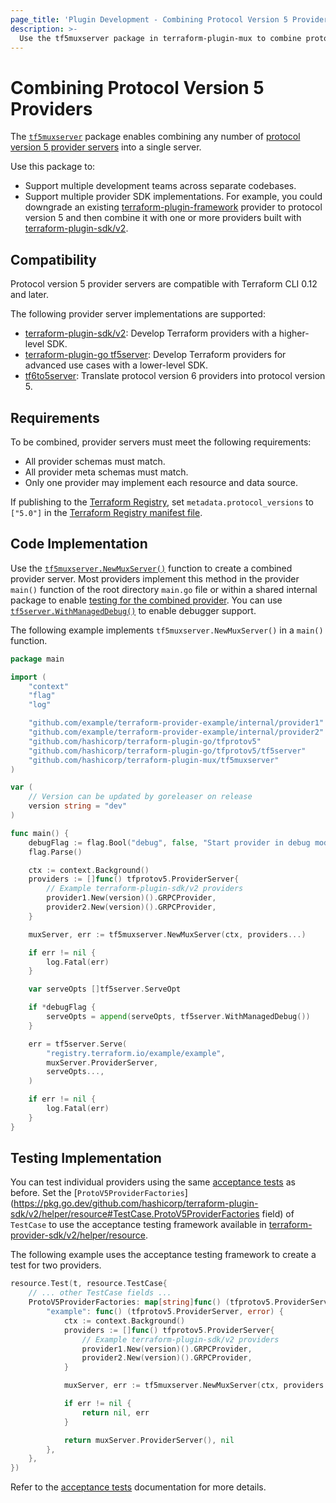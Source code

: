 ```yaml
---
page_title: 'Plugin Development - Combining Protocol Version 5 Providers'
description: >-
  Use the tf5muxserver package in terraform-plugin-mux to combine protocol version 5 providers.
---
```


# Combining Protocol Version 5 Providers

The [`tf5muxserver`](https://pkg.go.dev/github.com/hashicorp/terraform-plugin-mux/tf5muxserver) package enables combining any number of [protocol version 5 provider servers](../how-terraform-works#protocol-version-5) into a single server.

Use this package to:

* Support multiple development teams across separate codebases.
* Support multiple provider SDK implementations. For example, you could downgrade an existing [terraform-plugin-framework](../framework) provider to protocol version 5 and then combine it with one or more providers built with [terraform-plugin-sdk/v2](../sdkv2/sdkv2-intro).

## Compatibility

Protocol version 5 provider servers are compatible with Terraform CLI 0.12 and later.

The following provider server implementations are supported:

* [terraform-plugin-sdk/v2](../sdkv2/sdkv2-intro): Develop Terraform providers with a higher-level SDK.
* [terraform-plugin-go tf5server](https://pkg.go.dev/github.com/hashicorp/terraform-plugin-go/tfprotov5/tf5server): Develop Terraform providers for advanced use cases with a lower-level SDK.
* [tf6to5server](./translating-protocol-version-6-to-5): Translate protocol version 6 providers into protocol version 5.

## Requirements

To be combined, provider servers must meet the following requirements:

* All provider schemas must match.
* All provider meta schemas must match.
* Only one provider may implement each resource and data source.

If publishing to the [Terraform Registry](/registry), set `metadata.protocol_versions` to `["5.0"]` in the [Terraform Registry manifest file](https://www.terraform.io/registry/providers/publishing#terraform-registry-manifest-file).

## Code Implementation

Use the [`tf5muxserver.NewMuxServer()`](https://pkg.go.dev/github.com/hashicorp/terraform-plugin-mux/tf5muxserver#NewMuxServer) function to create a combined provider server. Most providers implement this method in the provider `main()` function of the root directory `main.go` file or within a shared internal package to enable [testing for the combined provider](#testing-implementation). You can use [`tf5server.WithManagedDebug()`](https://pkg.go.dev/github.com/hashicorp/terraform-plugin-go/tfprotov5/tf5server#WithManagedDebug) to enable debugger support.

The following example implements `tf5muxserver.NewMuxServer()` in a  `main()` function.

```go
package main

import (
	"context"
	"flag"
	"log"

	"github.com/example/terraform-provider-example/internal/provider1"
	"github.com/example/terraform-provider-example/internal/provider2"
	"github.com/hashicorp/terraform-plugin-go/tfprotov5"
	"github.com/hashicorp/terraform-plugin-go/tfprotov5/tf5server"
	"github.com/hashicorp/terraform-plugin-mux/tf5muxserver"
)

var (
	// Version can be updated by goreleaser on release
	version string = "dev"
)

func main() {
	debugFlag := flag.Bool("debug", false, "Start provider in debug mode.")
	flag.Parse()

	ctx := context.Background()
	providers := []func() tfprotov5.ProviderServer{
		// Example terraform-plugin-sdk/v2 providers
		provider1.New(version)().GRPCProvider,
		provider2.New(version)().GRPCProvider,
	}

	muxServer, err := tf5muxserver.NewMuxServer(ctx, providers...)

	if err != nil {
		log.Fatal(err)
	}

	var serveOpts []tf5server.ServeOpt

	if *debugFlag {
		serveOpts = append(serveOpts, tf5server.WithManagedDebug())
	}

	err = tf5server.Serve(
		"registry.terraform.io/example/example",
		muxServer.ProviderServer,
		serveOpts...,
	)

	if err != nil {
		log.Fatal(err)
	}
}
```

## Testing Implementation

You can test individual providers using the same [acceptance tests](../sdkv2/testing/acceptance-tests) as before. Set the [`ProtoV5ProviderFactories`](https://pkg.go.dev/github.com/hashicorp/terraform-plugin-sdk/v2/helper/resource#TestCase.ProtoV5ProviderFactories field) of `TestCase` to use the acceptance testing framework available in [terraform-provider-sdk/v2/helper/resource](https://pkg.go.dev/github.com/hashicorp/terraform-plugin-sdk/v2/helper/resource). 

The following example uses the acceptance testing framework to create a test for two providers.

```go
resource.Test(t, resource.TestCase{
	// ... other TestCase fields ...
	ProtoV5ProviderFactories: map[string]func() (tfprotov5.ProviderServer, error) {
		"example": func() (tfprotov5.ProviderServer, error) {
			ctx := context.Background()
			providers := []func() tfprotov5.ProviderServer{
				// Example terraform-plugin-sdk/v2 providers
				provider1.New(version)().GRPCProvider,
				provider2.New(version)().GRPCProvider,
			}

			muxServer, err := tf5muxserver.NewMuxServer(ctx, providers...)

			if err != nil {
				return nil, err
			}

			return muxServer.ProviderServer(), nil
		},
	},
})
```

Refer to the [acceptance tests](../sdkv2/testing/acceptance-tests) documentation for more details.
